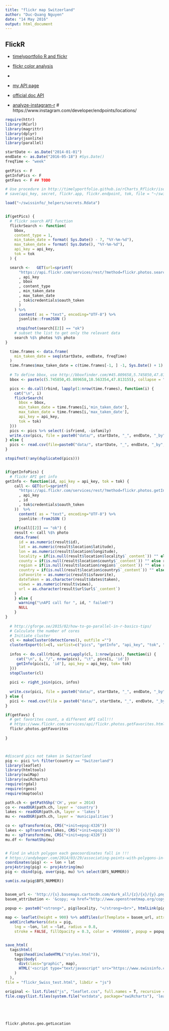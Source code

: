 ```yaml
---
title: "flickr map Switzerland"
author: "Duc-Quang Nguyen"
date: "14 May 2016"
output: html_document
---
```


## FlickR
* [timelyportfolio R and flickr](http://timelyportfolio.github.io/rCharts_Rflickr/iso_httr.html)
* [flickr color analysis](http://beautifuldata.net/2013/05/color-analysis-of-flickr-images/)
* [](https://github.com/furukama/flickr/blob/master/flickr_get.R)
* [my API page](https://www.flickr.com/services/apps/by/112725067@N03)
* [official doc API](https://www.flickr.com/services/api/)

* [analyze-instagram-r](http://thinktostart.com/analyze-instagram-r/)
# https://www.instagram.com/developer/endpoints/locations/

```r
require(httr)
library(RCurl)
library(magrittr)
library(dplyr)
library(jsonlite)
library(parallel)

startDate <- as.Date("2014-01-01")
endDate <- as.Date("2016-05-18") #Sys.Date()
freqTime <- "week"
  
getPics <- F
getInfoPics <- F
getFavs <- F ## TODO

# Use procedure in http://timelyportfolio.github.io/rCharts_Rflickr/iso_httr.html works!
# save(api_key, secret, flickr.app, flickr.endpoint, tok, file = "~/swissinfo/_helpers/secrets.Rdata")

load("~/swissinfo/_helpers/secrets.Rdata")


if(getPics) {
  # flickr search API function
  flickrSearch <- function(
    bbox, 
    content_type = 1, 
    min_taken_date = format( Sys.Date() - 7, "%Y-%m-%d"), 
    max_taken_date = format( Sys.Date(), "%Y-%m-%d"), 
    api_key = api_key, 
    tok = tok
  ) {

  search <-   GET(url=sprintf(
      "https://api.flickr.com/services/rest/?method=flickr.photos.search&api_key=%s&bbox=%s&content_type=%s&min_taken_date=%s&max_taken_date=%s&format=json&nojsoncallback=1"
      , api_key
      , bbox
      , content_type
      , min_taken_date
      , max_taken_date
      , tok$credentials$oauth_token
      )
    ) %>%
      content( as = "text", encoding="UTF-8") %>%
      jsonlite::fromJSON () 
  
     stopifnot(search[[2]] == "ok")
    # subset the list to get only the relevant data
    search %$% photos %$% photo
}

  time.frames <- data.frame(
    min_taken_date = seq(startDate, endDate, freqTime)
  )
  time.frames$max_taken_date = c(time.frames[-1, ] -1, Sys.Date() + 1)
  
  # To define bbox, use http://bboxfinder.com/#45.809658,5.745850,47.813155,10.563354
  bbox <- paste(c(5.745850,45.809658,10.563354,47.813155), collapse = ",")

  pics <- do.call(rbind, lapply(1:nrow(time.frames), function(i) {
    cat("\n", i)
    flickrSearch(
      bbox = bbox, 
      min_taken_date = time.frames[i,'min_taken_date'],
      max_taken_date = time.frames[i,'max_taken_date'], 
      api_key = api_key, 
      tok = tok)
  }))
  pics <- pics %>% select(-isfriend, -isfamily)
  write.csv(pics, file = paste0("data/", startDate, "_", endDate, "_by", freqTime, ".csv"), row.names = F)
} else {
  pics <- read.csv(file=paste0("data/", startDate, "_", endDate, "_by", freqTime, ".csv"), stringsAsFactors = F)
}

stopifnot(!any(duplicated(pics)))


if(getInfoPics) {
  # flickr API get info 
getInfo <- function(id, api_key = api_key, tok = tok) {
    call <- GET(url=sprintf(
      "https://api.flickr.com/services/rest/?method=flickr.photos.getInfo&api_key=%s&photo_id=%s&format=json&nojsoncallback=1"
      , api_key
      , id
      , tok$credentials$oauth_token
    ))  %>%
      content( as = "text", encoding="UTF-8") %>%
      jsonlite::fromJSON () 
    
    if(call[[2]] == "ok") {
    result <- call %$% photo
    data.frame(
      id = as.numeric(result$id), 
      lat = as.numeric(result$location$latitude), 
      lon = as.numeric(result$location$longitude), 
      locality = if(is.null(result$location$locality$`_content`)) "" else result$location$locality$`_content`, 
      county = if(is.null(result$location$county$`_content`)) "" else result$location$county$`_content`, 
      region = if(is.null(result$location$region$`_content`)) "" else result$location$region$`_content`, 
      country = if(is.null(result$location$country$`_content`)) "" else result$location$country$`_content`,
      isFavorite = as.numeric(result$isfavorite),
      dateTaken = as.character(result$dates$taken),
      views = as.numeric(result$views),
      url = as.character(result$url$url$`_content`)
    )     
    } else {
      warning("\nAPI call for ", id, " failed!")
      NULL
    }
}  
    
  # http://gforge.se/2015/02/how-to-go-parallel-in-r-basics-tips/
  # Calculate the number of cores
  # Initiate cluster
  cl <- makeCluster(detectCores(), outfile ="")
  clusterExport(cl=cl, varlist=c("pics", "getInfo", "api_key", "tok", "%>%", "GET", "content", "%$%"))
  
  infos <- do.call(rbind, parLapply(cl, 1:nrow(pics), function(i) {
     cat("\n", i, "/", nrow(pics), "\t", pics[i, 'id'])
     getInfo(pics[i, 'id'], api_key = api_key, tok= tok) 
  }))
  stopCluster(cl)
  
  pici <- right_join(pics, infos)
  
  write.csv(pici, file = paste0("data/", startDate, "_", endDate, "_by", freqTime, "_info.csv"), row.names = F)
} else {
  pici <- read.csv(file = paste0("data/", startDate, "_", endDate, "_by", freqTime, "_info.csv"), stringsAsFactors = F)
}

if(getFavs) {
  # get favorites count, a different API call!!!
  # https://www.flickr.com/services/api/flickr.photos.getFavorites.html
  flickr.photos.getFavorites  
  
}



#discard pics not taken in Switzerland
pig <- pici %>% filter(country == "Switzerland")
library(leaflet)
library(htmltools)
library(swiMap)
library(swiRcharts)
require(rgdal)
require(rgeos)
require(maptools)

path.ch <- getPathShp('CH', year = 2014)
co <- readOGR(path.ch, layer = 'country')
lakes <- readOGR(path.ch, layer = 'lakes')
mu <- readOGR(path.ch, layer = 'municipalities')

co <- spTransform(co, CRS("+init=epsg:4326"))
lakes <- spTransform(lakes, CRS("+init=epsg:4326"))
mu <- spTransform(mu, CRS("+init=epsg:4326"))
mu.df <- formatShp(mu)


# Find in which polygon each geocoordinates fall in !!!
# https://andybeger.com/2014/03/29/associating-points-with-polygons-in-r/
coordinates(pig) <- ~ lon + lat
proj4string(pig) <- proj4string(mu)
pig <- cbind(pig, over(pig, mu) %>% select(BFS_NUMMER))

sum(is.na(pig$BFS_NUMMER))


basem_url <- 'http://{s}.basemaps.cartocdn.com/dark_all/{z}/{x}/{y}.png'
basem_attribution <- '&copy; <a href="http://www.openstreetmap.org/copyright">OpenStreetMap</a> &copy; <a href="http://cartodb.com/attributions">CartoDB</a>'

popup <- paste0("<strong>", pig$locality, "</strong><br>", htmlLink(pig$url, "picture"))
  
map <- leaflet(height = 900) %>% addTiles(urlTemplate = basem_url, attribution = basem_attribution)  %>%
  addCircleMarkers(data = pig,
    lng = ~lon, lat = ~lat, radius = 0.8, 
    stroke = FALSE, fillOpacity = 0.3, color = '#996666', popup = popup)


save_html(
  tags$html(
    tags$head(includeHTML("styles.html")),
    tags$body(    
      div(class="graphic", map),
      HTML('<script type="text/javascript" src="https://www.swissinfo.ch/static/Themes/basic/js/vendor/iframeResizer.contentWindow.3.5.3.min.js"></script>')
    )
  ), 
file = "flickr_Swiss_test.html", libdir = "js")     

original <- list.files("js", "leaflet.css", full.names = T, recursive = T)
file.copy(list.files(system.file("extdata", package="swiRcharts"), 'leaflet.css', full.names = T), original, overwrite = T)
    
    

    

flickr.photos.geo.getLocation




```